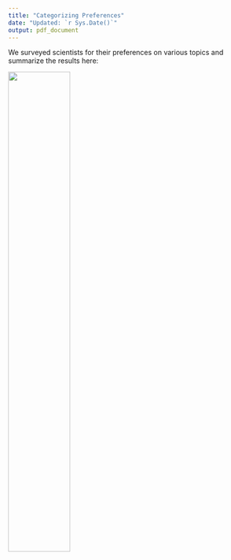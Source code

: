 ```yaml
---
title: "Categorizing Preferences"
date: "Updated: `r Sys.Date()`"
output: pdf_document
---
```


We surveyed scientists for their preferences on various topics and summarize the results here:

![](plot.png){width="50%"}
